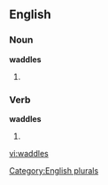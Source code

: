 
==English==

===Noun===
'''waddles'''

# {{plural of |[[waddle]]}}

===Verb===
'''waddles'''

# {{third-person singular of|[[waddle]]}}

[[Category:English plurals]]

[[vi:waddles]]